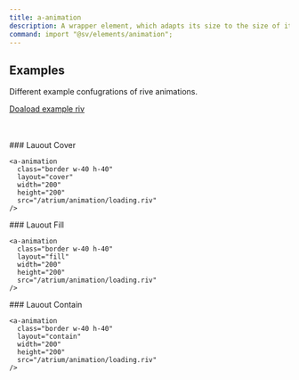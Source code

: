 ```yaml
---
title: a-animation
description: A wrapper element, which adapts its size to the size of its child.
command: import "@sv/elements/animation";
---
```



<div class="not-content box grid gap-4 grid-cols-3">
  <a-animation
    class="border"
    src="/atrium/animation/loading.riv"
  />
</div>


<TypeDoc source="../packages/elements/packages/animation" symbol="AnimationElement" />

## Examples

Different example confugrations of rive animations.
<br/>

<a target="_blank" download="loading.riv" href="/atrium/animation/loading.riv">Doaload example riv</a>

<br/>
<br/>

<div class="not-content flex flex-wrap gap-4">

  <div>
    ### Lauout Cover

    <a-animation
      class="border w-40 h-40"
      layout="cover"
      width="200"
      height="200"
      src="/atrium/animation/loading.riv"
    />
  </div>

  <div>
    ### Lauout Fill

    <a-animation
      class="border w-40 h-40"
      layout="fill"
      width="200"
      height="200"
      src="/atrium/animation/loading.riv"
    />
  </div>

  <div>
    ### Lauout Contain

    <a-animation
      class="border w-40 h-40"
      layout="contain"
      width="200"
      height="200"
      src="/atrium/animation/loading.riv"
    />
  </div>

</div>
